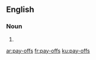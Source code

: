 ==English==

===Noun===
{{head|en|plural|head=[[pay]]-[[offs]]}}

# {{plural of|pay-off|lang=en}}

[[ar:pay-offs]]
[[fr:pay-offs]]
[[ku:pay-offs]]